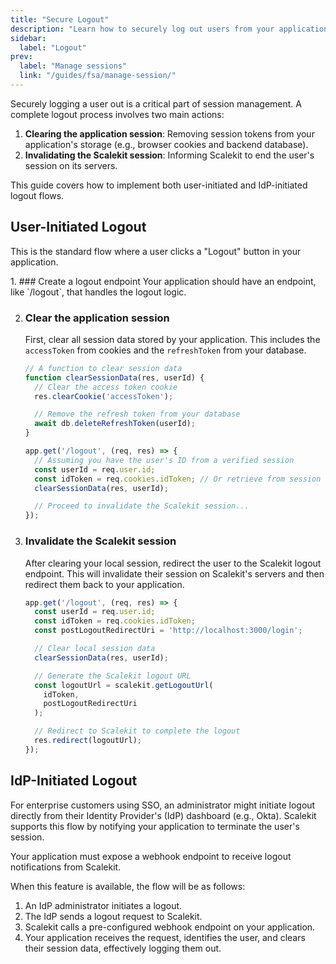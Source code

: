 ```yaml
---
title: "Secure Logout"
description: "Learn how to securely log out users from your application and invalidate their sessions with Scalekit."
sidebar:
  label: "Logout"
prev:
  label: "Manage sessions"
  link: "/guides/fsa/manage-session/"
---
```


Securely logging a user out is a critical part of session management. A complete logout process involves two main actions:
1.  **Clearing the application session**: Removing session tokens from your application's storage (e.g., browser cookies and backend database).
2.  **Invalidating the Scalekit session**: Informing Scalekit to end the user's session on its servers.

This guide covers how to implement both user-initiated and IdP-initiated logout flows.

## User-Initiated Logout

This is the standard flow where a user clicks a "Logout" button in your application.

<Steps>
1. ### Create a logout endpoint
   Your application should have an endpoint, like `/logout`, that handles the logout logic.

2. ### Clear the application session
   First, clear all session data stored by your application. This includes the `accessToken` from cookies and the `refreshToken` from your database.

    ```javascript title="Express.js"
    // A function to clear session data
    function clearSessionData(res, userId) {
      // Clear the access token cookie
      res.clearCookie('accessToken');

      // Remove the refresh token from your database
      await db.deleteRefreshToken(userId);
    }

    app.get('/logout', (req, res) => {
      // Assuming you have the user's ID from a verified session
      const userId = req.user.id;
      const idToken = req.cookies.idToken; // Or retrieve from session
      clearSessionData(res, userId);

      // Proceed to invalidate the Scalekit session...
    });
    ```

3. ### Invalidate the Scalekit session
   After clearing your local session, redirect the user to the Scalekit logout endpoint. This will invalidate their session on Scalekit's servers and then redirect them back to your application.

    ```javascript title="Express.js" {12-19}
    app.get('/logout', (req, res) => {
      const userId = req.user.id;
      const idToken = req.cookies.idToken;
      const postLogoutRedirectUri = 'http://localhost:3000/login';

      // Clear local session data
      clearSessionData(res, userId);

      // Generate the Scalekit logout URL
      const logoutUrl = scalekit.getLogoutUrl(
        idToken,
        postLogoutRedirectUri
      );

      // Redirect to Scalekit to complete the logout
      res.redirect(logoutUrl);
    });
    ```
</Steps>

## IdP-Initiated Logout

For enterprise customers using SSO, an administrator might initiate logout directly from their Identity Provider's (IdP) dashboard (e.g., Okta). Scalekit supports this flow by notifying your application to terminate the user's session.

<Aside>
  Your application must expose a webhook endpoint to receive logout notifications from Scalekit. <Badge text="Coming Soon" />
</Aside>

When this feature is available, the flow will be as follows:
1.  An IdP administrator initiates a logout.
2.  The IdP sends a logout request to Scalekit.
3.  Scalekit calls a pre-configured webhook endpoint on your application.
4.  Your application receives the request, identifies the user, and clears their session data, effectively logging them out.
